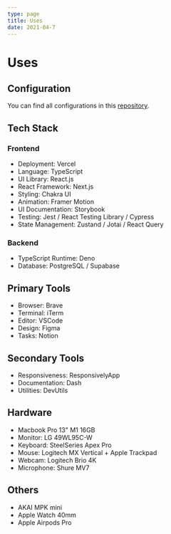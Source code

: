 ```yaml
---
type: page
title: Uses
date: 2021-04-7
---
```


# Uses

## Configuration

You can find all configurations in this [repository](https://github.com/lndgalante/tools-configuration).

## Tech Stack

### Frontend

- Deployment: Vercel
- Language: TypeScript
- UI Library: React.js
- React Framework: Next.js
- Styling: Chakra UI
- Animation: Framer Motion
- UI Documentation: Storybook
- Testing: Jest / React Testing Library / Cypress
- State Management: Zustand / Jotai / React Query

### Backend

- TypeScript Runtime: Deno
- Database: PostgreSQL / Supabase

## Primary Tools

- Browser: Brave
- Terminal: iTerm
- Editor: VSCode
- Design: Figma
- Tasks: Notion

## Secondary Tools

- Responsiveness: ResponsivelyApp
- Documentation: Dash
- Utilities: DevUtils

## Hardware

- Macbook Pro 13" M1 16GB
- Monitor: LG 49WL95C-W
- Keyboard: SteelSeries Apex Pro
- Mouse: Logitech MX Vertical + Apple Trackpad
- Webcam: Logitech Brio 4K
- Microphone: Shure MV7

## Others

- AKAI MPK mini
- Apple Watch 40mm
- Apple Airpods Pro
